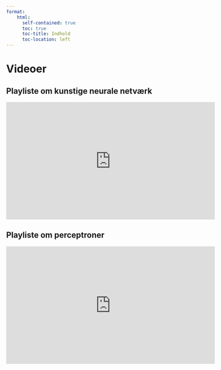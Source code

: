 ```yaml
---
format:
    html: 
      self-contained: true
      toc: true
      toc-title: Indhold
      toc-location: left
---
```


# Videoer

## Playliste om  kunstige neurale netværk

<iframe data-external="1" width="560" height="315" src="https://www.youtube.com/embed/videoseries?list=PLIdWoTbMPdkAhk1wbsNx58QadiJ8ghGOg" title="Playliste om perceptroner" frameborder="0" allow="accelerometer; autoplay; clipboard-write; encrypted-media; gyroscope; picture-in-picture; web-share" allowfullscreen></iframe>

## Playliste om perceptroner

<iframe data-external="1" width="560" height="315" src="https://www.youtube.com/embed/videoseries?list=PLIdWoTbMPdkBdcpyMZYpBkQzRUsSHYXoP" title="Playliste om kunstige neurale netværk" frameborder="0" allow="accelerometer; autoplay; clipboard-write; encrypted-media; gyroscope; picture-in-picture; web-share" allowfullscreen></iframe>

